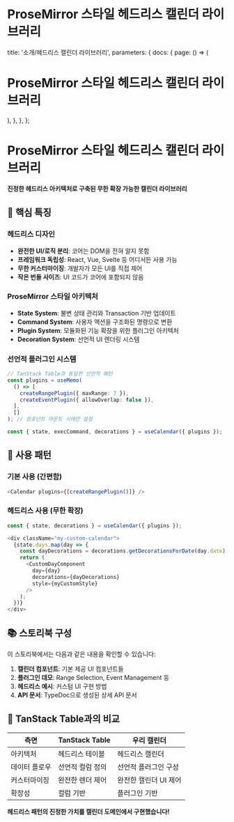 # ProseMirror 스타일 헤드리스 캘린더 라이브러리

  title: '소개/헤드리스 캘린더 라이브러리',
  parameters: {
    docs: {
      page: () => (
        <div>
          <h1>ProseMirror 스타일 헤드리스 캘린더 라이브러리</h1>
        </div>
      ),
    },
  },
};

# ProseMirror 스타일 헤드리스 캘린더 라이브러리

**진정한 헤드리스 아키텍처로 구축된 무한 확장 가능한 캘린더 라이브러리**

## 🎯 핵심 특징

### 헤드리스 디자인

- **완전한 UI/로직 분리**: 코어는 DOM을 전혀 알지 못함
- **프레임워크 독립성**: React, Vue, Svelte 등 어디서든 사용 가능
- **무한 커스터마이징**: 개발자가 모든 UI를 직접 제어
- **작은 번들 사이즈**: UI 코드가 코어에 포함되지 않음

### ProseMirror 스타일 아키텍처

- **State System**: 불변 상태 관리와 Transaction 기반 업데이트
- **Command System**: 사용자 액션을 구조화된 명령으로 변환
- **Plugin System**: 모듈화된 기능 확장을 위한 플러그인 아키텍처
- **Decoration System**: 선언적 UI 렌더링 시스템

### 선언적 플러그인 시스템

```typescript
// TanStack Table과 동일한 선언적 패턴
const plugins = useMemo(
  () => [
    createRangePlugin({ maxRange: 7 }),
    createEventPlugin({ allowOverlap: false }),
  ],
  []
); // 컴포넌트 마운트 시에만 설정

const { state, execCommand, decorations } = useCalendar({ plugins });
```

## 🚀 사용 패턴

### 기본 사용 (간편함)

```typescript
<Calendar plugins={[createRangePlugin()]} />
```

### 헤드리스 사용 (무한 확장)

```typescript
const { state, decorations } = useCalendar({ plugins });

<div className="my-custom-calendar">
  {state.days.map(day => {
    const dayDecorations = decorations.getDecorationsForDate(day.date);
    return (
      <CustomDayComponent
        day={day}
        decorations={dayDecorations}
        style={myCustomStyle}
      />
    );
  })}
</div>
```

## 📚 스토리북 구성

이 스토리북에서는 다음과 같은 내용을 확인할 수 있습니다:

1. **캘린더 컴포넌트**: 기본 제공 UI 컴포넌트들
2. **플러그인 데모**: Range Selection, Event Management 등
3. **헤드리스 예시**: 커스텀 UI 구현 방법
4. **API 문서**: TypeDoc으로 생성된 상세 API 문서

## 🔧 TanStack Table과의 비교

| 측면          | TanStack Table   | 우리 캘린더           |
| ------------- | ---------------- | --------------------- |
| 아키텍처      | 헤드리스 테이블  | 헤드리스 캘린더       |
| 데이터 플로우 | 선언적 컬럼 정의 | 선언적 플러그인 구성  |
| 커스터마이징  | 완전한 렌더 제어 | 완전한 캘린더 UI 제어 |
| 확장성        | 컬럼 기반        | 플러그인 기반         |

**헤드리스 패턴의 진정한 가치를 캘린더 도메인에서 구현했습니다!**
